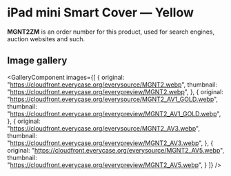 
# iPad mini Smart Cover — Yellow

<Callout type='info' emoji='👉🏻'>**MGNT2ZM** is an order number for this product, used for search engines, auction websites and such.</Callout>

## Image gallery

<GalleryComponent
    images={[
      {
        original: "https://cloudfront.everycase.org/everysource/MGNT2.webp",
        thumbnail: "https://cloudfront.everycase.org/everypreview/MGNT2.webp",
      },
      {
        original: "https://cloudfront.everycase.org/everysource/MGNT2_AV1_GOLD.webp",
        thumbnail: "https://cloudfront.everycase.org/everypreview/MGNT2_AV1_GOLD.webp",
      },
      {
        original: "https://cloudfront.everycase.org/everysource/MGNT2_AV3.webp",
        thumbnail: "https://cloudfront.everycase.org/everypreview/MGNT2_AV3.webp",
      },
      {
        original: "https://cloudfront.everycase.org/everysource/MGNT2_AV5.webp",
        thumbnail: "https://cloudfront.everycase.org/everypreview/MGNT2_AV5.webp",
      }
    ]}
  />
